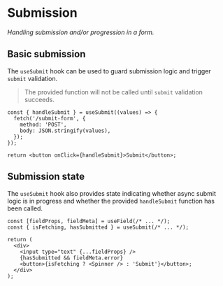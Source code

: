 # Submission

_Handling submission and/or progression in a form._

## Basic submission

The `useSubmit` hook can be used to guard submission logic and trigger `submit` validation.

> The provided function will not be called until `submit` validation succeeds.

```tsx
const { handleSubmit } = useSubmit((values) => {
  fetch('/submit-form', {
    method: 'POST',
    body: JSON.stringify(values),
  });
});

return <button onClick={handleSubmit}>Submit</button>;
```

## Submission state

The `useSubmit` hook also provides state indicating whether async submit logic is in progress and whether the provided `handleSubmit` function has been called.

```tsx
const [fieldProps, fieldMeta] = useField(/* ... */);
const { isFetching, hasSubmitted } = useSubmit(/* ... */);

return (
  <div>
    <input type="text" {...fieldProps} />
    {hasSubmitted && fieldMeta.error}
    <button>{isFetching ? <Spinner /> : 'Submit'}</button>;
  </div>
);
```
